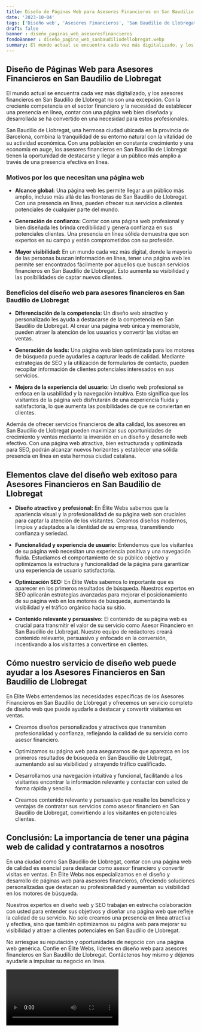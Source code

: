 ```yaml
---
title: Diseño de Páginas Web para Asesores Financieros en San Baudilio de Llobregat
date: '2023-10-04'
tags: ['Diseño web', 'Asesores Financieros', 'San Baudilio de Llobregat']
draft: false
banner : diseño_paginas_web_asesoresfinancieros
fondoBanner : diseño_pagina_web_sanbaudiliodellobregat.webp
summary: El mundo actual se encuentra cada vez más digitalizado, y los asesores financieros en San Baudilio de Llobregat no son una excepción. Con la creciente competencia en el sector financiero y la necesidad de establecer una presencia en línea, contar con una página web bien diseñada y desarrollada se ha convertido en una necesidad para estos profesionales.
---
```


## Diseño de Páginas Web para Asesores Financieros en San Baudilio de Llobregat

El mundo actual se encuentra cada vez más digitalizado, y los asesores financieros en San Baudilio de Llobregat no son una excepción. Con la creciente competencia en el sector financiero y la necesidad de establecer una presencia en línea, contar con una página web bien diseñada y desarrollada se ha convertido en una necesidad para estos profesionales.

San Baudilio de Llobregat, una hermosa ciudad ubicada en la provincia de Barcelona, combina la tranquilidad de su entorno natural con la vitalidad de su actividad económica. Con una población en constante crecimiento y una economía en auge, los asesores financieros en San Baudilio de Llobregat tienen la oportunidad de destacarse y llegar a un público más amplio a través de una presencia efectiva en línea.

### Motivos por los que necesitan una página web

- **Alcance global:** Una página web les permite llegar a un público más amplio, incluso más allá de las fronteras de San Baudilio de Llobregat. Con una presencia en línea, pueden ofrecer sus servicios a clientes potenciales de cualquier parte del mundo.

- **Generación de confianza:** Contar con una página web profesional y bien diseñada les brinda credibilidad y genera confianza en sus potenciales clientes. Una presencia en línea sólida demuestra que son expertos en su campo y están comprometidos con su profesión.

- **Mayor visibilidad:** En un mundo cada vez más digital, donde la mayoría de las personas buscan información en línea, tener una página web les permite ser encontrados fácilmente por aquellos que buscan servicios financieros en San Baudilio de Llobregat. Esto aumenta su visibilidad y las posibilidades de captar nuevos clientes.

### Beneficios del diseño web para asesores financieros en San Baudilio de Llobregat

- **Diferenciación de la competencia:** Un diseño web atractivo y personalizado les ayuda a destacarse de la competencia en San Baudilio de Llobregat. Al crear una página web única y memorable, pueden atraer la atención de los usuarios y convertir las visitas en ventas.

- **Generación de leads:** Una página web bien optimizada para los motores de búsqueda puede ayudarles a capturar leads de calidad. Mediante estrategias de SEO y la utilización de formularios de contacto, pueden recopilar información de clientes potenciales interesados en sus servicios.

- **Mejora de la experiencia del usuario:** Un diseño web profesional se enfoca en la usabilidad y la navegación intuitiva. Esto significa que los visitantes de la página web disfrutarán de una experiencia fluida y satisfactoria, lo que aumenta las posibilidades de que se conviertan en clientes.

Además de ofrecer servicios financieros de alta calidad, los asesores en San Baudilio de Llobregat pueden maximizar sus oportunidades de crecimiento y ventas mediante la inversión en un diseño y desarrollo web efectivo. Con una página web atractiva, bien estructurada y optimizada para SEO, podrán alcanzar nuevos horizontes y establecer una sólida presencia en línea en esta hermosa ciudad catalana.

<GifSeo />

<Cta />

## Elementos clave del diseño web exitoso para Asesores Financieros en San Baudilio de Llobregat

- **Diseño atractivo y profesional:** En Élite Webs sabemos que la apariencia visual y la profesionalidad de su página web son cruciales para captar la atención de los visitantes. Creamos diseños modernos, limpios y adaptados a la identidad de su empresa, transmitiendo confianza y seriedad.

- **Funcionalidad y experiencia de usuario:** Entendemos que los visitantes de su página web necesitan una experiencia positiva y una navegación fluida. Estudiamos el comportamiento de su público objetivo y optimizamos la estructura y funcionalidad de la página para garantizar una experiencia de usuario satisfactoria.

- **Optimización SEO:** En Élite Webs sabemos lo importante que es aparecer en los primeros resultados de búsqueda. Nuestros expertos en SEO aplicarán estrategias avanzadas para mejorar el posicionamiento de su página web en los motores de búsqueda, aumentando la visibilidad y el tráfico orgánico hacia su sitio.

- **Contenido relevante y persuasivo:** El contenido de su página web es crucial para transmitir el valor de su servicio como Asesor Financiero en San Baudilio de Llobregat. Nuestro equipo de redactores creará contenido relevante, persuasivo y enfocado en la conversión, incentivando a los visitantes a convertirse en clientes.

## Cómo nuestro servicio de diseño web puede ayudar a los Asesores Financieros en San Baudilio de Llobregat

En Élite Webs entendemos las necesidades específicas de los Asesores Financieros en San Baudilio de Llobregat y ofrecemos un servicio completo de diseño web que puede ayudarle a destacar y convertir visitantes en ventas.

- Creamos diseños personalizados y atractivos que transmiten profesionalidad y confianza, reflejando la calidad de su servicio como asesor financiero.

- Optimizamos su página web para asegurarnos de que aparezca en los primeros resultados de búsqueda en San Baudilio de Llobregat, aumentando así su visibilidad y atrayendo tráfico cualificado.

- Desarrollamos una navegación intuitiva y funcional, facilitando a los visitantes encontrar la información relevante y contactar con usted de forma rápida y sencilla.

- Creamos contenido relevante y persuasivo que resalte los beneficios y ventajas de contratar sus servicios como asesor financiero en San Baudilio de Llobregat, convirtiendo a los visitantes en potenciales clientes.

## Conclusión: La importancia de tener una página web de calidad y contratarnos a nosotros

En una ciudad como San Baudilio de Llobregat, contar con una página web de calidad es esencial para destacar como asesor financiero y convertir visitas en ventas. En Élite Webs nos especializamos en el diseño y desarrollo de páginas web para asesores financieros, ofreciendo soluciones personalizadas que destacan su profesionalidad y aumentan su visibilidad en los motores de búsqueda.

Nuestros expertos en diseño web y SEO trabajan en estrecha colaboración con usted para entender sus objetivos y diseñar una página web que refleje la calidad de su servicio. No solo creamos una presencia en línea atractiva y efectiva, sino que también optimizamos su página web para mejorar su visibilidad y atraer a clientes potenciales en San Baudilio de Llobregat.

No arriesgue su reputación y oportunidades de negocio con una página web genérica. Confíe en Élite Webs, líderes en diseño web para asesores financieros en San Baudilio de Llobregat. Contáctenos hoy mismo y déjenos ayudarle a impulsar su negocio en línea.

<Video />

<CtaBot job='Asesores Financieros' city='San Baudilio de Llobregat'/>

<Gmaps query='San Baudilio de Llobregat+españa+maps' />